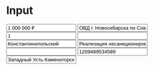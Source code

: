 

<Meta title="Core/Input" component={Input} />

# Input

<Props of={Input} />

<Preview>
  <section className="_e_form">
    <Input
      appearance="error"
      error="Cумма перевода не может быть больше 600 000 ₽"
      label="Сумма перевода"
      type="text"
      value="1 000 000 ₽"
      width="4"
    />
    <Input
      hint="Заполнять так же, как написано в паспорте"
      label="Где выдан паспорт"
      type="text"
      value="ОВД г. Новосибирска по Советскому р-ну, код 540-016"
      width="8"
    />
    <Input
      label="ОКВЭД"
      type="number"
      value="1"
      width="2"
    />
    <Input
      appearance="error"
      error="Имя является обязательным полем"
      label="Имя"
      type="text"
      width="4"
    />
    <Input
      label="Фамилия"
      type="text"
      value="Константинопольский"
      width="4"
    />
    <Input
      appearance="readonly"
      label="Способ перевода"
      type="text"
      value="Реализация несанкционированного доступа к банкоматам и платежным терминалам"
      width="12"
    />
    <Input
      appearance="disabled"
      label="Номер обращения"
      type="text"
      width="6"
    />
    <Input
      appearance="disabled"
      label="Номер обращения"
      type="text"
      width="6"
      value="1209489534589"
      hint="В правоохранительные органы"
    />
    <Input
      label="Городское образование"
      type="text"
      value="Западный Усть-Каменогорский район"
      width="6"
      hint="В Российской Федерации"
    />
  </section>
</Preview>
